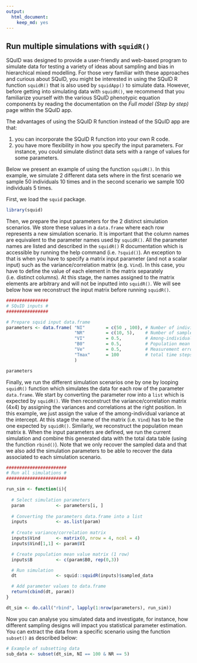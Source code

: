 ---
output: 
  html_document: 
    keep_md: yes
---

## Run multiple simulations with `squidR()`

SQuID was designed to provide a user-friendly and web-based program to simulate data for testing a variety of ideas about sampling and bias in hierarchical mixed modelling. For those very familiar with these approaches and curious about SQuID, you might be interested in using the SQuID R function `squidR()` that is also used by `squidApp()` to simulate data. However, before getting into simulating data with `squidR()`, we  recommend that you familiarize yourself with the various SQuID phenotypic equation components by reading the documentation on the *Full model (Step by step)* page within the SQuID app. 

The advantages of using the SQuID R function instead of the SQuID app are that:

1. you can incorporate the SQuID R function into your own R code.
2. you have more flexibility in how you specify the input parameters. For instance, you could simulate distinct data sets with a range of values for some parameters.

Below we present an example of using the function `squidR()`. In this example, we simulate 2 different data sets where in the first scenario we sample 50 individuals 10 times and in the second scenario we sample 100 individuals 5 times. 

First, we load the `squid` package.

```{r, echo=TRUE}
library(squid)
```

Then, we prepare the input parameters for the 2 distinct simulation scenarios. We store these values in a `data.frame` where each row represents a new simulation scenario. It is important that the column names are equivalent to the parameter names used by `squidR()`. All the parameter names are listed and described in the `squidR()` R documentation which is accessible by running the help command (i.e. `?squid()`). An exception to that is when you have to specify a matrix input parameter (and not a scalar input) such as the variance/correlation matrix (e.g. `Vind`). In this case, you have to define the value of each element in the matrix separately (i.e. distinct columns). At this stage, the names assigned to the matrix elements are arbitrary and will not be inputted into `squidR()`. We will see below how we reconstruct the input matrix before running `squidR()`. 


```{r, echo=TRUE}
################
# SQuID inputs #
################

# Prepare squid input data.frame
parameters <- data.frame( "NI"        = c(50 , 100), # Number of individuals
                          "NR"        = c(10, 5),    # Number of samples per individual
                          "VI"        = 0.5,         # Among-individual variance (intercept)
                          "B0"        = 0.5,         # Population mean phenotype (intercept)
                          "Ve"        = 0.5,         # Measurement error variance
                          "Tmax"      = 100          # total time steps
                          )

parameters
```


Finally, we run the different simulation scenarios one by one by looping `squidR()` function which simulates the data for each row of the parameter `data.frame`. We start by converting the parameter row into a `list` which is expected by `squidR()`. We then reconstruct the variance/correlation matrix (4x4) by assigning the variances and correlations at the right position. In this example, we just assign the value of the among-individual variance at the intercept. At this stage the name of the matrix (i.e. `Vind`) has to be the one expected by `squidR()`. Similarly, we reconstruct the population mean matrix `B`. When the input parameters are defined, we run the current simulation and combine this generated data with the total data table (using the function `rbind()`). Note that we only recover the sampled data and that we also add the simulation parameters to be able to recover the data associated to each simulation scenario.

```{r, echo=TRUE}
#######################
# Run all simulations #
#######################

run_sim <- function(i){
  
  # Select simulation parameters
  param            <- parameters[i, ]
  
  # Converting the parameters data.frame into a list
  inputs           <- as.list(param)
  
  # Create variance/correlation matrix
  inputs$Vind      <- matrix(0, nrow = 4, ncol = 4)
  inputs$Vind[1,1] <- param$VI

  # Create population mean value matrix (1 row)
  inputs$B         <- c(param$B0, rep(0,3))

  # Run simulation
  dt               <- squid::squidR(inputs)$sampled_data

  # Add parameter values to data.frame
  return(cbind(dt, param))
}

dt_sim <- do.call("rbind", lapply(1:nrow(parameters), run_sim))

```

Now you can analyse you simulated data and investigate, for instance, how different sampling designs will impact you statistical parameter estimation. You can extract the data from a specific scenario using the function `subset()` as described below: 

```{r, echo=TRUE}
# Example of subsetting data 
sub_data <- subset(dt_sim, NI == 100 & NR == 5)

```
